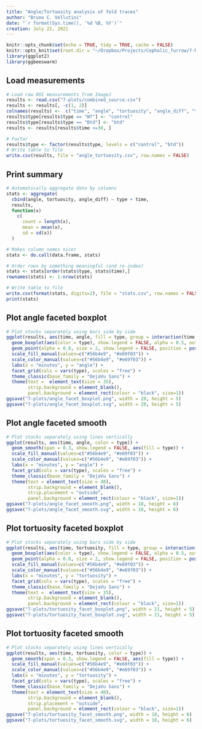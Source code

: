 ```yaml
---
title: "Angle/Tortuosity analysis of fold traces"
author: "Bruno C. Vellutini"
date: "`r format(Sys.time(), '%d %B, %Y')`"
creation: July 21, 2021
---
```


```r
knitr::opts_chunk$set(echo = TRUE, tidy = TRUE, cache = FALSE)
knitr::opts_knit$set(root.dir = "~/Dropbox/Projects/Cephalic_furrow/7-Manuscript/1-analyses/ectopic-variability")
library(ggplot2)
library(ggbeeswarm)
```

## Load measurements

```r
# Load raw ROI measurements from ImageJ
results <- read.csv("7-plots/combined_source.csv")
results <- results[, -c(1, 2)]
colnames(results) <-  c("time", "angle", "tortuosity", "angle_diff", "type")
results$type[results$type == "WT"] <- "control"
results$type[results$type == "Btd"] <- "btd"
results <- results[results$time <=30, ]

# Factor
results$type <- factor(results$type, levels = c("control", "btd"))
# Write table to file
write.csv(results, file = "angle_tortuosity.csv", row.names = FALSE)
```

## Print summary

```r
# Automatically aggregate data by columns
stats <- aggregate(
  cbind(angle, tortuosity, angle_diff) ~ type + time,
  results,
  function(x)
    c(
      count = length(x),
      mean = mean(x),
      sd = sd(x))
  )

# Makes column names nicer
stats <- do.call(data.frame, stats)

# Order rows by something meaningful (and re-index)
stats <- stats[order(stats$type, stats$time),]
rownames(stats) <- 1:nrow(stats)

# Write table to file
write.csv(format(stats, digits=2), file = "stats.csv", row.names = FALSE)
print(stats)
```


## Plot angle faceted boxplot

```r
# Plot stocks separately using bars side by side
ggplot(results, aes(time, angle, fill = type, group = interaction(time, type))) +
  geom_boxplot(aes(color = type), show.legend = FALSE, alpha = 0.5, outlier.shape = NA, width = 0.7, position = position_dodge(width = 1.0)) +
  geom_point(alpha = 0.8, size = 2, show.legend = FALSE, position = position_beeswarm(priority = "descending", dodge.width = 1.0, cex = 1)) +
  scale_fill_manual(values=c("#56b4e9", "#e69f03")) +
  scale_color_manual(values=c("#56b4e9", "#e69f03")) +
  labs(x = "minutes", y = "angle") +
  facet_grid(cols = vars(type), scales = "free") +
  theme_classic(base_family = "DejaVu Sans") +
  theme(text =  element_text(size = 35),
        strip.background = element_blank(),
        panel.background = element_rect(colour = "black", size=1))
ggsave("7-plots/angle_facet_boxplot.png", width = 20, height = 5)
ggsave("7-plots/angle_facet_boxplot.svg", width = 20, height = 5)
```

## Plot angle faceted smooth

```r
# Plot stocks separately using lines vertically
ggplot(results, aes(time, angle, color = type)) +
  geom_smooth(span = 0.3, show.legend = FALSE, aes(fill = type)) +
  scale_fill_manual(values=c("#56b4e9", "#e69f03")) +
  scale_color_manual(values=c("#56b4e9", "#e69f03")) +
  labs(x = "minutes", y = "angle") +
  facet_grid(cols = vars(type), scales = "free") +
  theme_classic(base_family = "DejaVu Sans") +
  theme(text = element_text(size = 40),
        strip.background = element_blank(),
        strip.placement = "outside",
        panel.background = element_rect(colour = "black", size=1))
ggsave("7-plots/angle_facet_smooth.png", width = 18, height = 6)
ggsave("7-plots/angle_facet_smooth.svg", width = 18, height = 6)
```

## Plot tortuosity faceted boxplot

```r
# Plot stocks separately using bars side by side
ggplot(results, aes(time, tortuosity, fill = type, group = interaction(time, type))) +
  geom_boxplot(aes(color = type), show.legend = FALSE, alpha = 0.5, outlier.shape = NA, width = 0.7, position = position_dodge(width = 1.0)) +
  geom_point(alpha = 0.8, size = 2, show.legend = FALSE, position = position_beeswarm(priority = "descending", dodge.width = 1.0, cex = 1)) +
  scale_fill_manual(values=c("#56b4e9", "#e69f03")) +
  scale_color_manual(values=c("#56b4e9", "#e69f03")) +
  labs(x = "minutes", y = "tortuosity") +
  facet_grid(cols = vars(type), scales = "free") +
  theme_classic(base_family = "DejaVu Sans") +
  theme(text =  element_text(size = 35),
        strip.background = element_blank(),
        panel.background = element_rect(colour = "black", size=1))
ggsave("7-plots/tortuosity_facet_boxplot.png", width = 21, height = 5)
ggsave("7-plots/tortuosity_facet_boxplot.svg", width = 21, height = 5)
```

## Plot tortuosity faceted smooth

```r
# Plot stocks separately using lines vertically
ggplot(results, aes(time, tortuosity, color = type)) +
  geom_smooth(span = 0.3, show.legend = FALSE, aes(fill = type)) +
  scale_fill_manual(values=c("#56b4e9", "#e69f03")) +
  scale_color_manual(values=c("#56b4e9", "#e69f03")) +
  labs(x = "minutes", y = "tortuosity") +
  facet_grid(cols = vars(type), scales = "free") +
  theme_classic(base_family = "DejaVu Sans") +
  theme(text = element_text(size = 40),
        strip.background = element_blank(),
        strip.placement = "outside",
        panel.background = element_rect(colour = "black", size=1))
ggsave("7-plots/tortuosity_facet_smooth.png", width = 18, height = 6)
ggsave("7-plots/tortuosity_facet_smooth.svg", width = 18, height = 6)
```